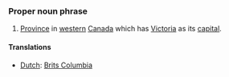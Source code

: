 ===Proper noun phrase===
#[[Province]] in [[western]] [[Canada]] which has [[Victoria]] as its [[capital]].
====Translations====
*[[Dutch]]: [[Brits Columbia]]